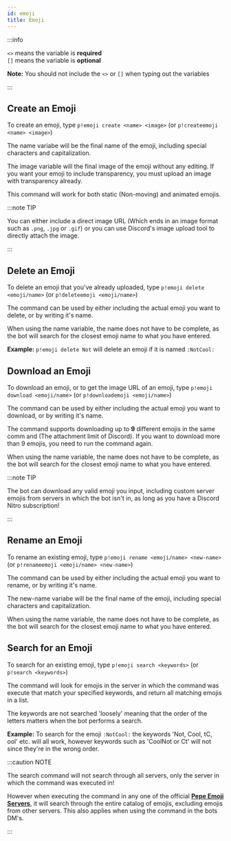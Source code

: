 ```yaml
---
id: emoji
title: Emoji
---
```


:::info

`<>` means the variable is **required**<br />
`[]` means the variable is **optional**

**Note:** You should not include the `<>` or `[]` when typing out the variables

:::

## Create an Emoji

To create an emoji, type `p!emoji create <name> <image>` (or `p!createemoji <name> <image>`)

The name variabe will be the final name of the emoji, including special characters and capitalization.

The image variable will the final image of the emoji without any editing. If you want your emoji to include transparency, you must upload an image with transparency already.

This command will work for both static (Non-moving) and animated emojis.

:::note TIP

You can either include a direct image URL (Which ends in an image format such as `.png`, `.jpg` or `.gif`) or you can use Discord's image upload tool to directly attach the image.

:::

## Delete an Emoji

To delete an emoji that you've already uploaded, type `p!emoji delete <emoji/name>` (or `p!deleteemoji <emoji/name>`)

The command can be used by either including the actual emoji you want to delete, or by writing it's name.

When using the name variable, the name does not have to be complete, as the bot will search for the closest emoji name to what you have entered.

**Example:** `p!emoji delete Not` will delete an emoji if it is named `:NotCool:`

## Download an Emoji

To download an emoji, or to get the image URL of an emoji, type `p!emoji download <emoji/name>` (or `p!downloademoji <emoji/name>`)

The command can be used by either including the actual emoji you want to download, or by writing it's name.

The command supports downloading up to **9** different emojis in the same comm and (The attachment limit of Discord). If you want to download more than 9 emojis, you need to run the command again.

When using the name variable, the name does not have to be complete, as the bot will search for the closest emoji name to what you have entered.

:::note TIP

The bot can download any valid emoji you input, including custom server emojis from servers in which the bot isn't in, as long as you have a Discord Nitro subscription!

:::

## Rename an Emoji

To rename an existing emoji, type `p!emoji rename <emoji/name> <new-name>` (or `p!renameemoji <emoji/name> <new-name>`)

The command can be used by either including the actual emoji you want to rename, or by writing it's name.

The new-name variabe will be the final name of the emoji, including special characters and capitalization.

When using the name variable, the name does not have to be complete, as the bot will search for the closest emoji name to what you have entered.

## Search for an Emoji

To search for an existing emoji, type `p!emoji search <keywords>` (or `p!search <keywords>`)

The command will look for emojis in the server in which the command was execute that match your specified keywords, and return all matching emojis in a list.

The keywords are not searched 'loosely' meaning that the order of the letters matters when the bot performs a search.

**Example:** To search for the emoji `:NotCool:` the keywords 'Not, Cool, tC, ool' etc. will all work, however keywords such as 'CoolNot or Ct' will not since they're in the wrong order.

:::caution NOTE

The search command will not search through all servers, only the server in which the command was executed in!

However when executing the command in any one of the official **[Pepe Emoji Servers](https://discord.gg/pepe)**, it will search through the entire catalog of emojis, excluding emojis from other servers. This also applies when using the command in the bots DM's.

:::
